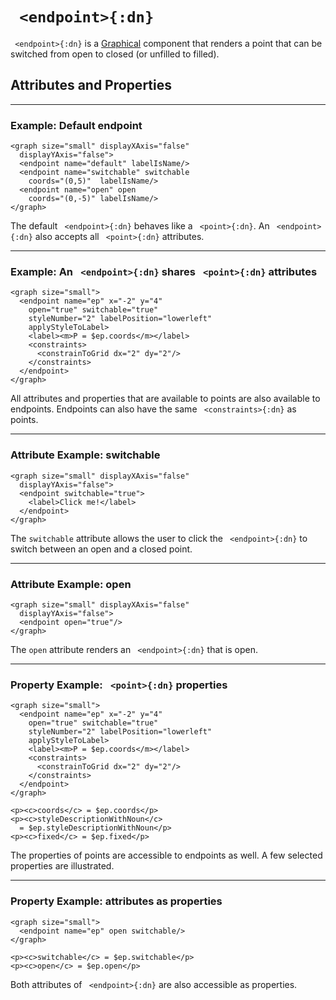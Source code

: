 


# ` <endpoint>{:dn}`


` <endpoint>{:dn}` is a [Graphical](../document_structure/essentialConcepts#component-types) 
component that renders a point that can be switched from open to closed (or unfilled to filled).

## Attributes and Properties 
 <AttrDisplay name='endpoint'/> 
 <PropDisplay name='endpoint'/>


---

### Example: Default endpoint


```doenet-editor-horiz
<graph size="small" displayXAxis="false" 
  displayYAxis="false">
  <endpoint name="default" labelIsName/>  
  <endpoint name="switchable" switchable
    coords="(0,5)"  labelIsName/>
  <endpoint name="open" open 
    coords="(0,-5)" labelIsName/>
</graph>
```



The default ` <endpoint>{:dn}` behaves like a ` <point>{:dn}`. 
An ` <endpoint>{:dn}` also accepts all ` <point>{:dn}` attributes.



---

### Example: An ` <endpoint>{:dn}` shares ` <point>{:dn}` attributes


```doenet-editor-horiz
<graph size="small">
  <endpoint name="ep" x="-2" y="4"
    open="true" switchable="true"
    styleNumber="2" labelPosition="lowerleft" 
    applyStyleToLabel>
    <label><m>P = $ep.coords</m></label>
    <constraints>
      <constrainToGrid dx="2" dy="2"/>
    </constraints>
  </endpoint>
</graph>
```



All attributes and properties that are available to points are also available to 
endpoints. Endpoints can also have the same ` <constraints>{:dn}` as points.



---

### Attribute Example: switchable


```doenet-editor-horiz
<graph size="small" displayXAxis="false" 
  displayYAxis="false">
  <endpoint switchable="true">
    <label>Click me!</label>
  </endpoint>
</graph>
```



The `switchable` attribute allows the user to click the ` <endpoint>{:dn}` to 
switch between an open and a closed point.



---

### Attribute Example: open


```doenet-editor-horiz
<graph size="small" displayXAxis="false" 
  displayYAxis="false">
  <endpoint open="true"/>
</graph>
```



The `open` attribute renders an ` <endpoint>{:dn}` that is open.



---

### Property Example: ` <point>{:dn}` properties


```doenet-editor-horiz
<graph size="small">
  <endpoint name="ep" x="-2" y="4"
    open="true" switchable="true"
    styleNumber="2" labelPosition="lowerleft" 
    applyStyleToLabel>
    <label><m>P = $ep.coords</m></label>
    <constraints>
      <constrainToGrid dx="2" dy="2"/>
    </constraints>
  </endpoint>
</graph>

<p><c>coords</c> = $ep.coords</p>
<p><c>styleDescriptionWithNoun</c> 
  = $ep.styleDescriptionWithNoun</p>
<p><c>fixed</c> = $ep.fixed</p>
```



The properties of points are accessible to endpoints as well. A few selected properties are illustrated.



---

### Property Example: attributes as properties


```doenet-editor-horiz
<graph size="small">
  <endpoint name="ep" open switchable/>
</graph>

<p><c>switchable</c> = $ep.switchable</p>
<p><c>open</c> = $ep.open</p>
```



Both attributes of ` <endpoint>{:dn}` are also accessible as properties.


